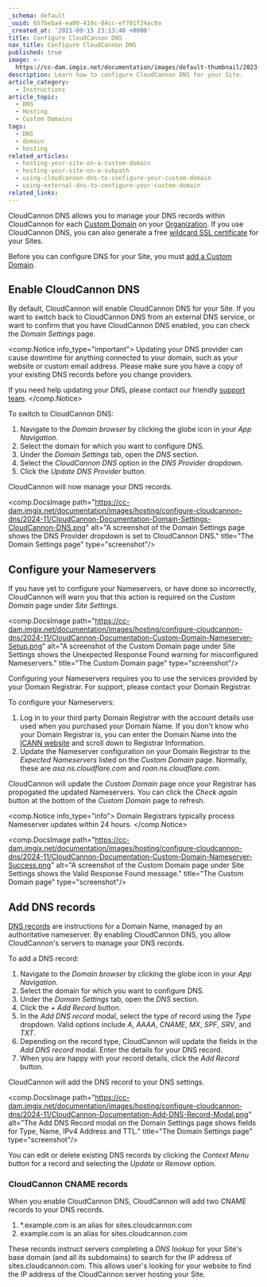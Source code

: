 ```yaml
---
_schema: default
_uuid: 65fbeba4-ea00-410c-84cc-ef701f24ac0a
_created_at: '2021-09-15 23:13:40 +0000'
title: Configure CloudCannon DNS
nav_title: Configure CloudCannon DNS
published: true
image: >-
  https://cc-dam.imgix.net/documentation/images/default-thumbnail/2023-Q4/CloudCannon-Documentation-Thumbnail.png
description: Learn how to configure CloudCannon DNS for your Site.
article_category:
  - Instructions
article_topic:
  - DNS
  - Hosting
  - Custom Domains
tags:
  - DNS
  - domain
  - hosting
related_articles:
  - hosting-your-site-on-a-custom-domain
  - hosting-your-site-on-a-subpath
  - using-cloudcannon-dns-to-configure-your-custom-domain
  - using-external-dns-to-configure-your-custom-domain
related_links:
---
```

CloudCannon DNS allows you to manage your DNS records within CloudCannon for each [Custom Domain](/documentation/articles/what-is-a-custom-domain/) on your [Organization](/documentation/articles/what-is-an-organization/). If you use CloudCannon DNS, you can also generate a free [wildcard SSL certificate](/documentation/articles/add-an-auto-generated-ssl-certificate/) for your Sites.

Before you can configure DNS for your Site, you must [add a Custom Domain](/documentation/articles/add-a-custom-domain/).

## Enable CloudCannon DNS

By default, CloudCannon will enable CloudCannon DNS for your Site. If you want to switch back to CloudCannon DNS from an external DNS service, or want to confirm that you have CloudCannon DNS enabled, you can check the *Domain Settings* page.

<comp.Notice info_type="important">
  Updating your DNS provider can cause downtime for anything connected to your domain, such as your website or custom email address. Please make sure you have a copy of your existing DNS records before you change providers.

  If you need help updating your DNS, please contact our friendly [support team](/support/).
</comp.Notice>

To switch to CloudCannon DNS:

1. Navigate to the *Domain browser* by clicking the globe icon in your *App Navigation*.
2. Select the domain for which you want to configure DNS.
3. Under the *Domain Settings* tab, open the *DNS* section.
4. Select the *CloudCannon DNS* option in the *DNS Provider* dropdown.
5. Click the *Update DNS Provider* button.

CloudCannon will now manage your DNS records.

<comp.DocsImage path="https://cc-dam.imgix.net/documentation/images/hosting/configure-cloudcannon-dns/2024-11/CloudCannon-Documentation-Domain-Settings-CloudCannon-DNS.png" alt="A screenshot of the Domain Settings page shows the DNS Provider dropdown is set to CloudCannon DNS." title="The Domain Settings page" type="screenshot"/>

## Configure your Nameservers

If you have yet to configure your Nameservers, or have done so incorrectly, CloudCannon will warn you that this action is required on the *Custom Domain* page under *Site Settings*.

<comp.DocsImage path="https://cc-dam.imgix.net/documentation/images/hosting/configure-cloudcannon-dns/2024-11/CloudCannon-Documentation-Custom-Domain-Nameserver-Setup.png" alt="A screenshot of the Custom Domain page under Site Settings shows the Unexpected Response Found warning for misconfigured Nameservers." title="The Custom Domain page" type="screenshot"/>

Configuring your Nameservers requires you to use the services provided by your Domain Registrar. For support, please contact your Domain Registrar.

To configure your Nameservers:

1. Log in to your third party Domain Registrar with the account details use used when you purchased your Domain Name. If you don't know who your Domain Registrar is, you can enter the Domain Name into the [ICANN website](https://lookup.icann.org/en/lookup) and scroll down to Registrar Information.
2. Update the Nameserver configuration on your Domain Registrar to the *Expected Nameservers* listed on the *Custom Domain* page. Normally, these are *asa.ns.cloudflare.com* and *roan.ns.cloudflare.com*.

CloudCannon will update the *Custom Domain* page once your Registrar has propogated the updated Nameservers. You can click the *Check again* button at the bottom of the *Custom Domain* page to refresh.

<comp.Notice info_type="info">
  Domain Registrars typically process Nameserver updates within 24 hours.
</comp.Notice>

<comp.DocsImage path="https://cc-dam.imgix.net/documentation/images/hosting/configure-cloudcannon-dns/2024-11/CloudCannon-Documentation-Custom-Domain-Nameserver-Success.png" alt="A screenshot of the Custom Domain page under Site Settings shows the Valid Response Found message." title="The Custom Domain page" type="screenshot"/>

## Add DNS records

[DNS records](/documentation/articles/what-is-dns/#what-are-dns-records) are instructions for a Domain Name, managed by an authoritative nameserver. By enabling CloudCannon DNS, you allow CloudCannon's servers to manage your DNS records.

To add a DNS record:

1. Navigate to the *Domain browser* by clicking the globe icon in your *App Navigation*.
2. Select the domain for which you want to configure DNS.
3. Under the *Domain Settings* tab, open the *DNS* section.
4. Click the *\+ Add Record* button.
5. In the *Add DNS record* modal, select the type of record using the *Type* dropdown. Valid options include *A*, *AAAA*, *CNAME*, *MX*, *SPF*, *SRV*, and *TXT*.
6. Depending on the record type, CloudCannon will update the fields in the *Add DNS record* modal. Enter the details for your DNS record.
7. When you are happy with your record details, click the *Add Record* button.

CloudCannon will add the DNS record to your DNS settings.

<comp.DocsImage path="https://cc-dam.imgix.net/documentation/images/hosting/configure-cloudcannon-dns/2024-11/CloudCannon-Documentation-Add-DNS-Record-Modal.png" alt="The Add DNS Record modal on the Domain Settings page shows fields for Type, Name, IPv4 Address and TTL." title="The Domain Settings page" type="screenshot"/>

You can edit or delete existing DNS records by clicking the *Context Menu* button for a record and selecting the *Update* or *Remove* option.

### CloudCannon CNAME records

When you enable CloudCannon DNS, CloudCannon will add two CNAME records to your DNS records.

1. \*.example.com is an alias for sites.cloudcannon.com
2. example.com is an alias for sites.cloudcannon.com

These records instruct servers completing a *DNS lookup* for your Site's base domain (and all its subdomains) to search for the IP address of sites.cloudcannon.com. This allows user's looking for your website to find the IP address of the CloudCannon server hosting your Site.